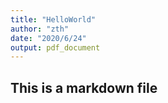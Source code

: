 ```yaml
---
title: "HelloWorld"
author: "zth"
date: "2020/6/24"
output: pdf_document
---
```


## This is a markdown file
